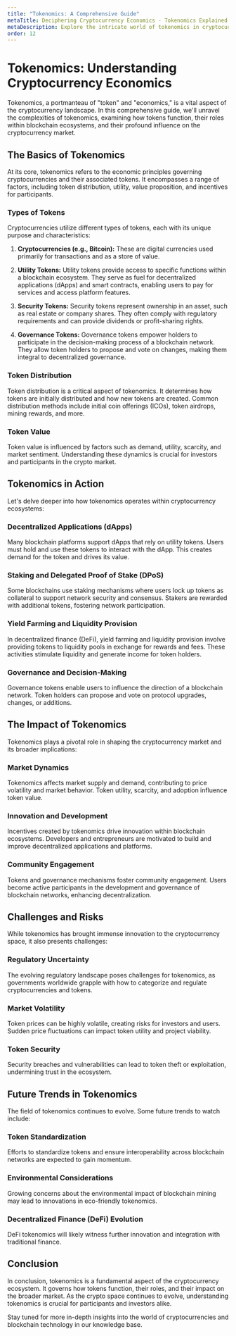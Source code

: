 ```yaml
---
title: "Tokenomics: A Comprehensive Guide"
metaTitle: Deciphering Cryptocurrency Economics - Tokenomics Explained
metaDescription: Explore the intricate world of tokenomics in cryptocurrencies. Learn how tokens work, their role in ecosystems, and their impact on the crypto market.
order: 12
---
```


# Tokenomics: Understanding Cryptocurrency Economics

Tokenomics, a portmanteau of "token" and "economics," is a vital aspect of the cryptocurrency landscape. In this comprehensive guide, we'll unravel the complexities of tokenomics, examining how tokens function, their roles within blockchain ecosystems, and their profound influence on the cryptocurrency market.

## The Basics of Tokenomics

At its core, tokenomics refers to the economic principles governing cryptocurrencies and their associated tokens. It encompasses a range of factors, including token distribution, utility, value proposition, and incentives for participants.

### Types of Tokens

Cryptocurrencies utilize different types of tokens, each with its unique purpose and characteristics:

1. **Cryptocurrencies (e.g., Bitcoin):** These are digital currencies used primarily for transactions and as a store of value.

2. **Utility Tokens:** Utility tokens provide access to specific functions within a blockchain ecosystem. They serve as fuel for decentralized applications (dApps) and smart contracts, enabling users to pay for services and access platform features.

3. **Security Tokens:** Security tokens represent ownership in an asset, such as real estate or company shares. They often comply with regulatory requirements and can provide dividends or profit-sharing rights.

4. **Governance Tokens:** Governance tokens empower holders to participate in the decision-making process of a blockchain network. They allow token holders to propose and vote on changes, making them integral to decentralized governance.

### Token Distribution

Token distribution is a critical aspect of tokenomics. It determines how tokens are initially distributed and how new tokens are created. Common distribution methods include initial coin offerings (ICOs), token airdrops, mining rewards, and more.

### Token Value

Token value is influenced by factors such as demand, utility, scarcity, and market sentiment. Understanding these dynamics is crucial for investors and participants in the crypto market.

## Tokenomics in Action

Let's delve deeper into how tokenomics operates within cryptocurrency ecosystems:

### Decentralized Applications (dApps)

Many blockchain platforms support dApps that rely on utility tokens. Users must hold and use these tokens to interact with the dApp. This creates demand for the token and drives its value.

### Staking and Delegated Proof of Stake (DPoS)

Some blockchains use staking mechanisms where users lock up tokens as collateral to support network security and consensus. Stakers are rewarded with additional tokens, fostering network participation.

### Yield Farming and Liquidity Provision

In decentralized finance (DeFi), yield farming and liquidity provision involve providing tokens to liquidity pools in exchange for rewards and fees. These activities stimulate liquidity and generate income for token holders.

### Governance and Decision-Making

Governance tokens enable users to influence the direction of a blockchain network. Token holders can propose and vote on protocol upgrades, changes, or additions.

## The Impact of Tokenomics

Tokenomics plays a pivotal role in shaping the cryptocurrency market and its broader implications:

### Market Dynamics

Tokenomics affects market supply and demand, contributing to price volatility and market behavior. Token utility, scarcity, and adoption influence token value.

### Innovation and Development

Incentives created by tokenomics drive innovation within blockchain ecosystems. Developers and entrepreneurs are motivated to build and improve decentralized applications and platforms.

### Community Engagement

Tokens and governance mechanisms foster community engagement. Users become active participants in the development and governance of blockchain networks, enhancing decentralization.

## Challenges and Risks

While tokenomics has brought immense innovation to the cryptocurrency space, it also presents challenges:

### Regulatory Uncertainty

The evolving regulatory landscape poses challenges for tokenomics, as governments worldwide grapple with how to categorize and regulate cryptocurrencies and tokens.

### Market Volatility

Token prices can be highly volatile, creating risks for investors and users. Sudden price fluctuations can impact token utility and project viability.

### Token Security

Security breaches and vulnerabilities can lead to token theft or exploitation, undermining trust in the ecosystem.

## Future Trends in Tokenomics

The field of tokenomics continues to evolve. Some future trends to watch include:

### Token Standardization

Efforts to standardize tokens and ensure interoperability across blockchain networks are expected to gain momentum.

### Environmental Considerations

Growing concerns about the environmental impact of blockchain mining may lead to innovations in eco-friendly tokenomics.

### Decentralized Finance (DeFi) Evolution

DeFi tokenomics will likely witness further innovation and integration with traditional finance.

## Conclusion

In conclusion, tokenomics is a fundamental aspect of the cryptocurrency ecosystem. It governs how tokens function, their roles, and their impact on the broader market. As the crypto space continues to evolve, understanding tokenomics is crucial for participants and investors alike.

Stay tuned for more in-depth insights into the world of cryptocurrencies and blockchain technology in our knowledge base.
